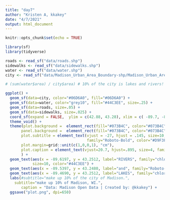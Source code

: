 ```yaml
---
title: "day7"
author: "Kristen A, kkakey"
date: "4/7/2021"
output: html_document
---
```


```r
knitr::opts_chunk$set(echo = TRUE)
```

```r
library(sf)
library(tidyverse)
```

```r
roads <- read_sf("data/roads.shp")
sidewalks <- read_sf("data/sidewalks.shp")
water <- read_sf("data/water.shp")
city <- read_sf("data/Madison_Urban_Area_Boundary-shp/Madison_Urban_Area_Boundary.shp")
```

```r
# (sum(water$area) / city$area) # 10% of the city is lakes and rivers!

ggplot() +
  geom_sf(data=city, color="#06D6A0", fill="#06D6A0") +
  geom_sf(data=water, color="grey10", fill="#44C3EE", size=.25) +
  geom_sf(data=roads, size=.05) +
  geom_sf(data=sidewalks, size=.025) +
  coord_sf(expand = FALSE,  ylim = c(42.88, 43.28), xlim = c( -89.7, -89.1)) +
  theme_void() +
  theme(plot.background =  element_rect(fill="#073B4C", color="#073B4C"),
       panel.background =  element_rect(fill="#073B4C", color="#073B4C"),
       plot.subtitle = element_text(vjust = -27, hjust = .145, size=10,
                                    family="Roboto-Bold", color="#D9F3FC"),  
       plot.margin=grid::unit(c(1,0,0,1), "cm"),
       plot.caption = element_text(vjust=20.7, hjust=.895, size=4, family="Roboto-Bold")
       ) +
  geom_text(aes(x = -89.6197, y = 43.2512, label="RIVERS", family="chlorinr"), 
            size=10, color="#44C3EE") +
  geom_text(aes(x = -89.5397, y = 43.2480, label="and", family="Roboto-Bold"), size=4, color="#D9F3FC") +
  geom_text(aes(x = -89.4690, y = 43.2512, label="LAKES", family="chlorinr"), size=10, color="#44C3EE") +
  labs(#subtitle="make up 10% of the city of Madison.",
    subtitle="make up 10% of Madison, WI.",
       caption = "Data: Madison Open Data | Created by: @kkakey") +
  ggsave("plot.png", dpi=650)
```